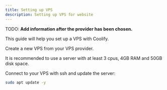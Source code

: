 ```yaml
---
title: Setting up VPS
description: Setting up VPS for website
---
```



TODO: **Add information after the provider has been chosen.**

This guide will help you set up a VPS with Coolify.

Create a new VPS from your VPS provider.

<Aside>It is recommended to use a server with at least 3 cpus, 4GB RAM and 50GB disk space.</Aside>

Connect to your VPS with ssh and update the server:

```bash
sudo apt update -y
```
